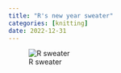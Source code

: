 ```yaml
---
title: "R's new year sweater"
categories: [knitting]
date: 2022-12-31
---
```


![R sweater](r-sweater.jpg)
